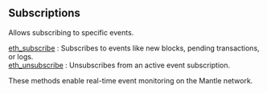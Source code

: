 
## Subscriptions

Allows subscribing to specific events.

[eth_subscribe](/mantle-api/subscriptions/eth_subscribe) : Subscribes to events like new blocks, pending transactions, or logs. \
[eth_unsubscribe](/mantle-api/subscriptions/eth_unsubscribe) : Unsubscribes from an active event subscription.

These methods enable real-time event monitoring on the Mantle network.

<Space h={16} />
<GetStarted />
